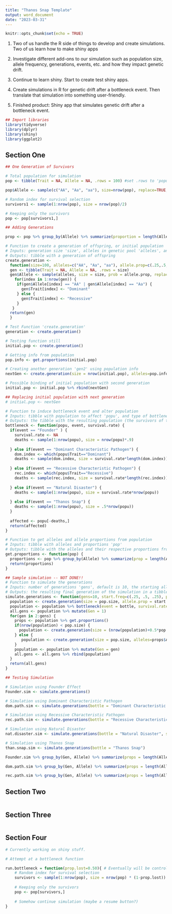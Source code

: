 ```yaml
---
title: "Thanos Snap Template"
output: word_document
date: "2023-03-31"
---
```


```r
knitr::opts_chunk$set(echo = TRUE)
```



1. Two of us handle the R side of things to develop and create simulations. Two of us learn how to make shiny apps

2. Investigate different add-ons to our simulation such as population size, allele frequency, generations, events, etc. and how they impact genetic drift.

3. Continue to learn shiny. Start to create test shiny apps.

4. Create simulations in R for genetic drift after a bottleneck event. Then translate that simulation into something user-friendly.

5. Finished product: Shiny app that simulates genetic drift after a bottleneck event.


```r
## Import libraries
library(tidyverse)
library(dplyr)
library(shiny)
library(ggplot2)
```



## Section One

```r
## One Generation of Survivors

# Total population for simulation
pop <- tibble(Trait = NA, Allele = NA, .rows = 100) #set .rows to 'population_size'

pop$Allele <- sample(c("AA", "Aa", "aa"), size=nrow(pop), replace=TRUE, prob=c(0.25, 0.5, 0.25)) #Eventually prob will be set by initial_frequency

# Random index for survival selection
survivors1 <- sample(1:nrow(pop), size = nrow(pop)/2)

# Keeping only the survivors
pop <- pop[survivors1,]

## Adding Generations

prop <- pop %>% group_by(Allele) %>% summarize(proportion = length(Allele)/nrow(pop))

```

```r
# Function to create a generation of offspring, or initial population
# Inputs: generation size 'size', alleles in genetic pool 'alleles', and allele proportion 'allele.prop'
# Outputs: tibble with a generation of offspring
create.generation <- 
  function(size=100, alleles=c("AA", "Aa", "aa"), allele.prop=c(.25,.5,.25)) {
  gen <- tibble(Trait = NA, Allele = NA, .rows = size)
  gen$Allele <- sample(alleles, size = size, prob = allele.prop, replace = TRUE)
    for(index in 1:nrow(gen)) {
     if(gen$Allele[index] == "AA" | gen$Allele[index] == "Aa") {
       gen$Trait[index] <- "Dominant"
     } else {
       gen$Trait[index] <- "Recessive"
     }
   }
  return(gen)
  }
```

```r
# Test Function 'create.generation'
generation <- create.generation()

# Testing function still
initial.pop <- create.generation()

# Getting info from population
pop.info <- get.proportions(initial.pop)

# Creating another generation 'gen2' using population info
nextGen <- create.generation(size = nrow(initial.pop), alleles=pop.info$Allele, allele.prop = pop.info$prop)

# Possible binding of initial population with second generation
initial.pop <- initial.pop %>% rbind(nextGen)

## Replacing initial population with next generation
# initial.pop <- nextGen

```

```r
# Function to induce bottleneck event and alter population
# Inputs: tibble with population to affect 'popu', and type of bottleneck event 'event', survival rate input 'survival.rate' changes survival rate of pathogen for each characteristic and how drastic natural distasters are
# Outputs: the tibble with the resulting population (the survivors of the population)
bottleneck <- function(popu, event, survival.rate) {
  if(event == "Founder" ) {
    survival.rate <- NA
    deaths <- sample(1:nrow(popu), size = nrow(popu)*.9)
    
  } else if(event == "Dominant Characteristic Pathogen") {
    dom.index <- which(popu$Trait=="Dominant")
    deaths <- sample(dom.index, size = survival.rate*length(dom.index))
    
  } else if(event == "Recessive Characteristic Pathogen") {
    rec.index <- which(popu$Trait=="Recessive")
    deaths <- sample(rec.index, size = survival.rate*length(rec.index))
    
  } else if(event == "Natural Disaster") {
    deaths <- sample(1:nrow(popu), size = survival.rate*nrow(popu))
    
  } else if(event == "Thanos Snap") {
    deaths <- sample(1:nrow(popu), size = .5*nrow(popu))
  }
  
  affected <- popu[-deaths,]
  return(affected)
}
```

```r
# Function to get alleles and allele proportions from population
# Inputs: tibble with alleles and proportions 'pop'
# Outputs: tibble with the alleles and their respective proportions from population
get.proportions <- function(pop) {
  proportions <- pop %>% group_by(Allele) %>% summarize(prop = length(Allele)/nrow(pop))
  return(proportions)
}
```

```r
## Sample simulation -- NOT DONE!!
# Function to simulate the generations
# Inputs: number of generations 'gens', default is 10, the starting allele frequency 'start.freq' ordered respective to 'AA', 'Aa', 'aa'. Also population size 'pop.size' and bottleneck event 'bottle' and survival rate for an event, specific to characteristic if either pathogen is chosen 'surv.rate'
# Outputs: the resulting final generation of the simulation in a tibble
simulate.generations <- function(gens=10, start.freq=c(.25, .5, .25), pop.size=100, bottle="Founder", surv.rate = NA) {
  population <- create.generation(size = pop.size, allele.prop = start.freq)
  population <- population %>% bottleneck(event = bottle, survival.rate = surv.rate)
  all.gens <- population %>% mutate(Gen = 1)
  for(gen in 2:gens) {
    props <- population %>% get.proportions()
    if(nrow(population) < pop.size) {
      population <- create.generation(size = (nrow(population)+0.5*pop.size), alleles=props$Allele, allele.prop=props$prop)
    } else {
       population <- create.generation(size = pop.size, alleles=props$Allele, allele.prop=props$prop)
    }
    population <- population %>% mutate(Gen = gen)
    all.gens <- all.gens %>% rbind(population)
  }
  return(all.gens)
}
```

```r
## Testing Simulation

# Simulation using Founder Effect
Founder.sim <- simulate.generations()

# Simulation using Dominant Characteristic Pathogen
dom.path.sim <- simulate.generations(bottle = "Dominant Characteristic Pathogen", surv.rate = 0.8)

# Simulation using Recessive Characteristic Pathogen
rec.path.sim <- simulate.generations(bottle = "Recessive Characteristic Pathogen", surv.rate = 0.8)

# Simulation using Natural Disaster
nat.disaster.sim <- simulate.generations(bottle = "Natural Disaster", surv.rate = 0.5)

# Simulation using Thanos Snap
than.snap.sim <- simulate.generations(bottle = "Thanos Snap")


```

```r

Founder.sim %>% group_by(Gen, Allele) %>% summarize(props = length(Allele)/nrow(Founder.sim)*10) %>% ggplot(aes(Gen, props)) + geom_col(aes(fill = Allele), position = "dodge")

dom.path.sim %>% group_by(Gen, Allele) %>% summarize(props = length(Allele)/nrow(dom.path.sim)*10) %>% ggplot(aes(Gen, props)) + geom_col(aes(fill = Allele), position = "dodge")

rec.path.sim %>% group_by(Gen, Allele) %>% summarize(props = length(Allele)/nrow(rec.path.sim)*10) %>% ggplot(aes(Gen, props)) + geom_col(aes(fill = Allele), position = "dodge")

```

## Section Two

```r

```

## Section Three

```r

```

## Section Four

```r
# Currently working on shiny stuff.

# Attempt at a bottleneck function

run.bottleneck = function(prop.lost=0.50){ # Eventually will be controlled by a slider/text input
    # Random index for survival selection
    survivors <- sample(1:nrow(pop), size = nrow(pop) * (1-prop.lost))
    
    # Keeping only the survivors
    pop <- pop[survivors,]
    
    # Somehow continue simulation (maybe a resume button?)
}
```